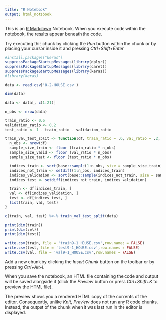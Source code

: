 ```yaml
---
title: "R Notebook"
output: html_notebook
---
```


This is an [R Markdown](http://rmarkdown.rstudio.com) Notebook. When you execute code within the notebook, the results appear beneath the code. 

Try executing this chunk by clicking the *Run* button within the chunk or by placing your cursor inside it and pressing *Ctrl+Shift+Enter*. 

```r
#install.packages("keras")
suppressPackageStartupMessages(library(dplyr))
suppressPackageStartupMessages(library(caret))
suppressPackageStartupMessages(library(keras))
#library(keras)
```
```r
data <- read.csv('8-2-HOUSE.csv')
```
```r
dim(data)
```
```r
data <- data[, c(1:21)]
```
```r
n_obs <- nrow(data)
```
```r
train_ratio <- 0.6
validation_ratio <- 0.2
test_ratio <- 1 - train_ratio - validation_ratio
```
```r
train_val_test_split <- function(df, train_ratio = .6, val_ratio = .2, test_ratio = .2) {
  n_obs <- nrow(df)
  sample_size_train <- floor (train_ratio * n_obs)
  sample_size_valid <- floor (val_ratio * n_obs)
  sample_size_test <- floor (test_ratio * n_obs)

  indices_train <- sort(base::sample(1:n_obs, size = sample_size_train))
  indices_not_train <- setdiff(1:n_obs, indices_train)
  indices_validation <- sort(base::sample(indices_not_train, size = sample_size_valid))
  indices_test <- setdiff(indices_not_train, indices_validation)

  train <- df[indices_train, ]
  val <- df[indices_validation, ]
  test <- df[indices_test, ]
  list(train, val, test)
}
```
```r
c(train, val, test) %<-% train_val_test_split(data)
```
```r
print(dim(train))
print(dim(val))
print(dim(test))
```
```r
write.csv(train, file = 'train9-1_HOUSE.csv',row.names = FALSE)
write.csv(test, file = 'test9-1_HOUSE.csv',row.names = FALSE)
write.csv(val, file = 'val9-1_HOUSE.csv',row.names = FALSE)
```

Add a new chunk by clicking the *Insert Chunk* button on the toolbar or by pressing *Ctrl+Alt+I*.

When you save the notebook, an HTML file containing the code and output will be saved alongside it (click the *Preview* button or press *Ctrl+Shift+K* to preview the HTML file).

The preview shows you a rendered HTML copy of the contents of the editor. Consequently, unlike *Knit*, *Preview* does not run any R code chunks. Instead, the output of the chunk when it was last run in the editor is displayed.
